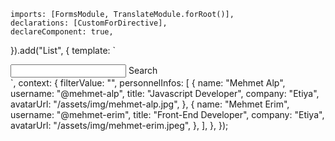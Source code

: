 	imports: [FormsModule, TranslateModule.forRoot()],
	declarations: [CustomForDirective],
	declareComponent: true,
}).add("List", {
	template: `
<div class="container">
  <div class="form-field">
    <input
      type="text"
      id="field-text"
      [(ngModel)]="filterValue">
    <label
      class="form-field-label"
      for="field-text"
    >Search</label>
  </div>
  <div class="mt-1">
      <app-personnel-detail
        *customFor="let personnel of personnelInfos; 
        filterValue: filterValue; 
        filterKey: 'name'"
        [personnelInfo]="personnel"
      ></app-personnel-detail>
  </div>
</div>
`,
context: {
  filterValue: "",
  personnelInfos: [
    {
      name: "Mehmet Alp",
      username: "@mehmet-alp",
      title: "Javascript Developer",
      company: "Etiya",
      avatarUrl: "/assets/img/mehmet-alp.jpg",
    },
    {
      name: "Mehmet Erim",
      username: "@mehmet-erim",
      title: "Front-End Developer",
      company: "Etiya",
      avatarUrl: "/assets/img/mehmet-erim.jpeg",
    },
  ],
},
});
